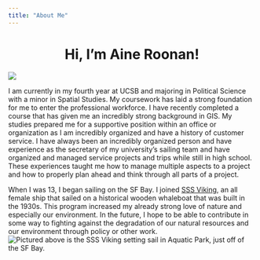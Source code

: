 ```yaml
---
title: "About Me"
---
```

  
<center>
# Hi, I'm Aine Roonan! 
</center>

![ ](./img/me.JPG)



I am currently in my fourth year at UCSB and majoring in Political Science with a minor in Spatial Studies. My coursework  has laid a strong foundation for me to enter the professional workforce. I have recently completed a course that has given me an incredibly strong background in GIS. My studies prepared me for a supportive position within an office or organization as I am incredibly organized and have a history of customer service. I have always been an incredibly organized person and have experience as the secretary of my university’s sailing team and have organized and managed service projects and trips while still in high school. These experiences taught me how to manage multiple aspects to a project and how to properly plan ahead and think through all parts of a project. 

When I was 13, I began sailing on the SF Bay. I joined [SSS Viking](https://www.facebook.com/SSSViking/), an all female ship that sailed on a historical wooden whaleboat that was built in the 1930s. This program increased my already strong love of nature and especially our environment. In the future, I hope to be able to contribute in some way to fighting against the degradation of our natural resources and our environment through policy or other work. <i class="fas fa-anchor" style="color:red;"></i>
![Pictured above is the SSS Viking setting sail in Aquatic Park, just off of the SF Bay.](./img/boat.jpeg) 